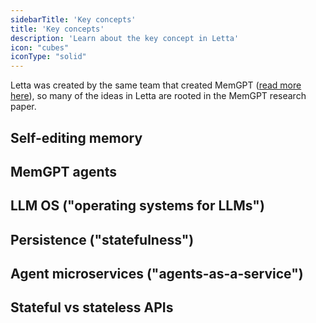 ```yaml
---
sidebarTitle: 'Key concepts'
title: 'Key concepts'
description: 'Learn about the key concept in Letta'
icon: "cubes"
iconType: "solid"
---
```


<Tip>Letta was created by the same team that created MemGPT ([read more here]()), so many of the ideas in Letta are rooted in the MemGPT research paper.</Tip>

## Self-editing memory

## MemGPT agents

## LLM OS ("operating systems for LLMs")

## Persistence ("statefulness")

## Agent microservices ("agents-as-a-service")

## Stateful vs stateless APIs

